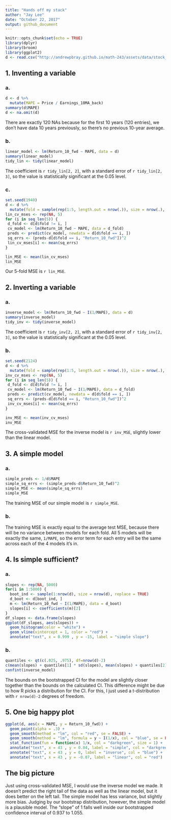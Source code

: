 ```yaml
---
title: "Hands off my stack"
author: "Jay Lee"
date: "October 22, 2017"
output: github_document
---
```


```r
knitr::opts_chunk$set(echo = TRUE)
library(dplyr)
library(broom)
library(ggplot2)
d <- read.csv("http://andrewpbray.github.io/math-243/assets/data/stock_history.csv")
```

## 1. Inventing a variable

### a.

```r
d <- d %>%
  mutate(MAPE = Price / Earnings_10MA_back)
summary(d$MAPE)
d <- na.omit(d)
```

There are exactly 120 NAs because for the first 10 years (120 entries), we don't have data 10 years previously, so there's no previous 10-year average.

### b.

```r
linear_model <- lm(Return_10_fwd ~ MAPE, data = d)
summary(linear_model)
tidy_lin <- tidy(linear_model)
```

The coefficient is `r tidy_lin[2, 2]`, with a standard error of `r tidy_lin[2, 3]`, so the value is statistically significant at the 0.05 level.

### c.

```r
set.seed(1940)
d <- d %>%
  mutate(fold = sample(rep(1:5, length.out = nrow(.)), size = nrow(.), replace = F))
lin_cv_mses <- rep(NA, 5)
for (i in seq_len(5)) {
 d_fold <- d[d$fold != i, ]
 cv_model <- lm(Return_10_fwd ~ MAPE, data = d_fold)
 preds <- predict(cv_model, newdata = d[d$fold == i, ])
 sq_errs <- (preds-d[d$fold == i, "Return_10_fwd"])^2
 lin_cv_mses[i] <- mean(sq_errs)
}

lin_MSE <- mean(lin_cv_mses)
lin_MSE
```

Our 5-fold MSE is `r lin_MSE`.

## 2. Inverting a variable

### a.

```r
inverse_model <- lm(Return_10_fwd ~ I(1/MAPE), data = d)
summary(inverse_model)
tidy_inv <- tidy(inverse_model)
```

The coefficient is `r tidy_inv[2, 2]`, with a standard error of `r tidy_inv[2, 3]`, so the value is statistically significant at the 0.05 level.

### b.

```r
set.seed(2124)
d <- d %>%
  mutate(fold = sample(rep(1:5, length.out = nrow(.)), size = nrow(.), replace = F))
inv_cv_mses <- rep(NA, 5)
for (i in seq_len(5)) {
 d_fold <- d[d$fold != i, ]
 cv_model <- lm(Return_10_fwd ~ I(1/MAPE), data = d_fold)
 preds <- predict(cv_model, newdata = d[d$fold == i, ])
 sq_errs <- (preds-d[d$fold == i, "Return_10_fwd"])^2
 inv_cv_mses[i] <- mean(sq_errs)
}

inv_MSE <- mean(inv_cv_mses)
inv_MSE
```

The cross-validated MSE for the inverse model is `r inv_MSE`, slightly lower than the linear model.

## 3. A simple model

### a.

```r
simple_preds <- 1/d$MAPE
simple_sq_errs <- (simple_preds-d$Return_10_fwd)^2
simple_MSE <- mean(simple_sq_errs)
simple_MSE
```

The training MSE of our simple model is `r simple_MSE`.

### b.

The training MSE is exactly equal to the average test MSE, because there will be no variance between models for each fold. All 5 models will be exactly the same, `1/MAPE`, so the error term for each entry will be the same across each of the 4 models it's in.

## 4. Is simple sufficient?

### a.

```r
slopes <- rep(NA, 5000)
for(i in 1:5000) {
  boot_ind <- sample(1:nrow(d), size = nrow(d), replace = TRUE)
  d_boot <- d[boot_ind, ]
  m <- lm(Return_10_fwd ~ I(1/MAPE), data = d_boot)
  slopes[i] <- coefficients(m)[2]
}
df_slopes <- data.frame(slopes)
ggplot(df_slopes, aes(slopes)) +
  geom_histogram(color = "white") +
  geom_vline(xintercept = 1, color = "red") +
  annotate("text", x = 0.999 , y = -15, label = "simple slope")
```

### b.

```r
quantiles <- qt(c(.025, .975), df=nrow(d)-2)
c(mean(slopes) + quantiles[1] * sd(slopes), mean(slopes) + quantiles[2] * sd(slopes))
confint(inverse_model)
```

The bounds on the bootstrapped CI for the model are slightly closer together than the bounds on the calculated CI. This difference might be due to how R picks a distribution for the CI. For this, I just used a t-distribution with `r nrow(d)-2` degrees of freedom.

## 5. One big happy plot

```r
ggplot(d, aes(x = MAPE, y = Return_10_fwd)) +
  geom_point(alpha = .3) +
  geom_smooth(method = "lm", col = "red", se = FALSE) +
  geom_smooth(method = "lm", formula = y ~ I(1/x), col = "blue", se = FALSE) +
  stat_function(fun = function(x) 1/x, col = "darkgreen", size = 1) +
  annotate("text", x = 43 , y = 0.04, label = "simple", col = "darkgreen") +
  annotate("text", x = 43 , y = 0, label = "inverse", col = "blue") +
  annotate("text", x = 43 , y = -0.07, label = "linear", col = "red")
```

## The big picture

Just using cross-validated MSE, I would use the inverse model we made. It doesn't predict the right tail of the data as well as the linear model, but it does better on the left tail. The simple model has less variance, but slightly more bias. Judging by our bootstrap distribution, however, the simple model is a plausible model. The "slope" of 1 falls well inside our bootstrapped confidence interval of 0.937 to 1.055.
